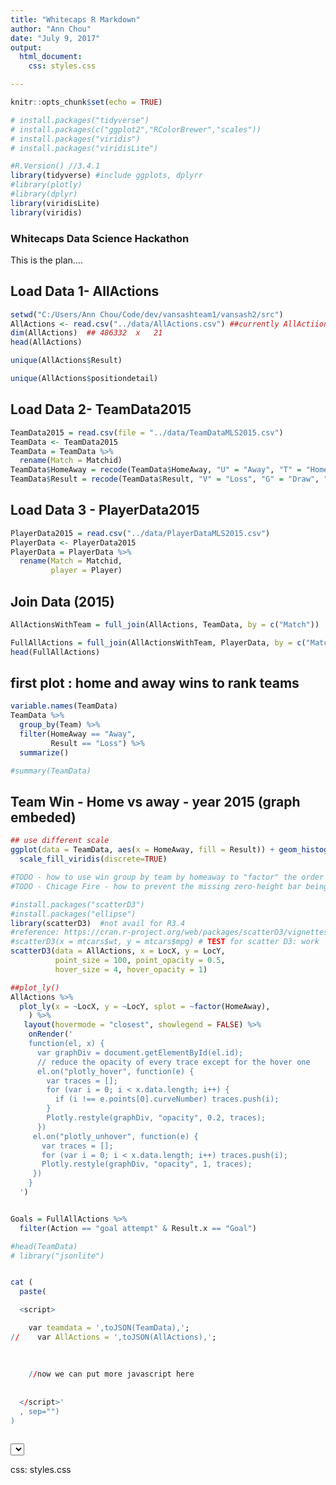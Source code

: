 ```yaml
---
title: "Whitecaps R Markdown"
author: "Ann Chou"
date: "July 9, 2017"
output:
  html_document:
    css: styles.css

---
```


```r
knitr::opts_chunk$set(echo = TRUE)

# install.packages("tidyverse")
# install.packages(c("ggplot2","RColorBrewer","scales"))
# install.packages("viridis")
# install.packages("viridisLite")

#R.Version() //3.4.1
library(tidyverse) #include ggplots, dplyrr
#library(plotly)
#library(dplyr)
library(viridisLite)
library(viridis)

```


### Whitecaps Data Science Hackathon

This is the plan....

## Load Data 1- AllActions

```r
setwd("C:/Users/Ann Chou/Code/dev/vansashteam1/vansash2/src")
AllActions <- read.csv("../data/AllActions.csv") ##currently AllActiions.csv is just 2016 one.
dim(AllActions)  ## 486332  x   21
head(AllActions)
```

```r
unique(AllActions$Result)
```

```r
unique(AllActions$positiondetail)
```

## Load Data 2- TeamData2015

```r
TeamData2015 = read.csv(file = "../data/TeamDataMLS2015.csv")
TeamData <- TeamData2015
TeamData = TeamData %>% 
  rename(Match = Matchid)
TeamData$HomeAway = recode(TeamData$HomeAway, "U" = "Away", "T" = "Home")
TeamData$Result = recode(TeamData$Result, "V" = "Loss", "G" = "Draw", "W" = "Win")
```


## Load Data 3 - PlayerData2015

```r
PlayerData2015 = read.csv("../data/PlayerDataMLS2015.csv")
PlayerData <- PlayerData2015
PlayerData = PlayerData %>% 
  rename(Match = Matchid,
         player = Player)
```

## Join Data (2015)

```r
AllActionsWithTeam = full_join(AllActions, TeamData, by = c("Match"))

FullAllActions = full_join(AllActionsWithTeam, PlayerData, by = c("Match", "player"))
head(FullAllActions)

```

## first plot : home and away wins to rank teams

```r
variable.names(TeamData)
TeamData %>% 
  group_by(Team) %>%
  filter(HomeAway == "Away", 
         Result == "Loss") %>%
  summarize()
```
<!--https://www.mlssoccer.com/standings/mls/2015/-->
```r
#summary(TeamData)
```
## Team Win - Home vs away - year 2015  (graph embeded)
```r
## use different scale
ggplot(data = TeamData, aes(x = HomeAway, fill = Result)) + geom_histogram(stat = "count", position = "dodge") + facet_wrap(~Team) + 
  scale_fill_viridis(discrete=TRUE)

#TODO - how to use win group by team by homeaway to "factor" the order
#TODO - Chicage Fire - how to prevent the missing zero-height bar being taken over.
```

```r
#install.packages("scatterD3")
#install.packages("ellipse")
library(scatterD3)  #not avail for R3.4
#reference: https://cran.r-project.org/web/packages/scatterD3/vignettes/introduction.html
#scatterD3(x = mtcars$wt, y = mtcars$mpg) # TEST for scatter D3: work
scatterD3(data = AllActions, x = LocX, y = LocY, 
          point_size = 100, point_opacity = 0.5,
          hover_size = 4, hover_opacity = 1)

```

```r
##plot_ly()
AllActions %>%
  plot_ly(x = ~LocX, y = ~LocY, splot = ~factor(HomeAway),
    ) %>% 
   layout(hovermode = "closest", showlegend = FALSE) %>%
    onRender('
    function(el, x) { 
      var graphDiv = document.getElementById(el.id);
      // reduce the opacity of every trace except for the hover one
      el.on("plotly_hover", function(e) { 
        var traces = [];
        for (var i = 0; i < x.data.length; i++) {
          if (i !== e.points[0].curveNumber) traces.push(i);
        }
        Plotly.restyle(graphDiv, "opacity", 0.2, traces);
      })
     el.on("plotly_unhover", function(e) { 
       var traces = [];
       for (var i = 0; i < x.data.length; i++) traces.push(i);
       Plotly.restyle(graphDiv, "opacity", 1, traces);
     })
    } 
  ')



```


```r
Goals = FullAllActions %>% 
  filter(Action == "goal attempt" & Result.x == "Goal") 
```


<!--- Begin Javascript code --->
<!-- template
head(TeamData)
library("jsonlite")
cat (
  paste(
  '<script>
    var teamdata = ',toJSON(TeamData),';
    var AllActions = ',toJSON(AllActions),';
    
    
    
    //now we can put more javascript here
    
    
  </script>'
  , sep="")
)

note css: styles.css  need to add to YAML
-->

<!-- test for d3
```r
 
cat('
<script>
  d3.select("body").append("p").text("d3 made me")
</script>
')

```
-->
<!-- test for jsonlite
```r
# library("jsonlite") 
cat(
  paste(
  '<script>
    var data = ',toJSON(iris[c(5,1,2)]),';
  </script>'
  , sep="")
)

```
-->
<script src="https://d3js.org/d3.v4.min.js"></script>

```r
#head(TeamData)
# library("jsonlite")


cat (
  paste(

  <script>

    var teamdata = ',toJSON(TeamData),';
//    var AllActions = ',toJSON(AllActions),';
    
    
    
    //now we can put more javascript here
    
    
  </script>'
  , sep="")
)

```


```r

```


<!--html_preserve--> 
<div><select id="selector"></select></div> 
<div class="equation"></div> 
<div class="equation"></div> 
<div class="chart"></div> 
<!--/html_preserve-->

css: styles.css 
